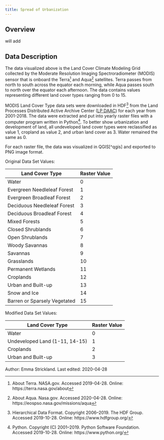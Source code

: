 ```yaml
---
title: Spread of Urbanization
---
```


## Overview
will add

## Data Description
The data visualized above is the Land Cover Climate Modeling Grid collected by the Moderate Resolution Imaging Spectroradiometer (MODIS) sensor that is onboard the Terra[^terra] and Aqua[^aqua] satellites. Terra passes from north to south across the equator each morning, while Aqua passes south to north over the equator each afternoon. The data contains values representing different land cover types ranging from 0 to 15.

MODIS Land Cover Type data sets were downloaded in HDF[^hdf] from the Land Processes Distributed Active Archive Center ([LP DAAC](https://lpdaac.usgs.gov/products/mcd12c1v006/)) for each year from 2001-2018.
The data were extracted and put into yearly raster files with a computer program written in Python[^python]. To better show urbanization and development of land, all undeveloped land cover types were reclassified as value 1, cropland as value 2, and urban land cover as 3. Water remained the same as 0.

For each raster file, the data was visualized in QGIS[^qgis] and exported to PNG image format.

Original Data Set Values:

| Land Cover Type              | Raster Value |
| ---------------------------- | ------------ |
| Water                        | 0            |
| Evergreen Needleleaf Forest  | 1            |
| Evergreen Broadleaf Forest   | 2            |
| Deciduous Needleleaf Forest  | 3            |
| Deciduous Broadleaf Forest   | 4            |
| Mixed Forests                | 5            |
| Closed Shrublands            | 6            |
| Open Shrublands              | 7            |
| Woody Savannas               | 8            |
| Savannas                     | 9            |
| Grasslands                   | 10           |
| Permanent Wetlands           | 11           |
| Croplands                    | 12           |
| Urban and Built-up           | 13           |
| Snow and Ice                 | 14           |
| Barren or Sparsely Vegetated | 15           |

Modified Data Set Values:

| Land Cover Type                | Raster Value |
| ------------------------------ | ------------ |
| Water                          | 0            |
| Undeveloped Land (1-11, 14-15) | 1            |
| Croplands                      | 2            |
| Urban and Built-up             | 3            |

<div class="credit-line">
Author: Emma Strickland.
Last edited: 2020-04-28
</div>

[^aqua]: About Aqua. Nasa.gov. Accessed 2020-04-28. Online: https://eospso.nasa.gov/missions/aqua
[^hdf]: Hierarchical Data Format. Copyright 2006--2019. The HDF Group. Accessed 2019-10-28. Online: https://www.hdfgroup.org/
[^python]: Python. Copyright (C) 2001--2019. Python Software Foundation. Accessed 2019-10-28. Online: https://www.python.org/
[^terra]: About Terra. NASA.gov. Accessed 2019-04-28. Online: https://terra.nasa.gov/about
